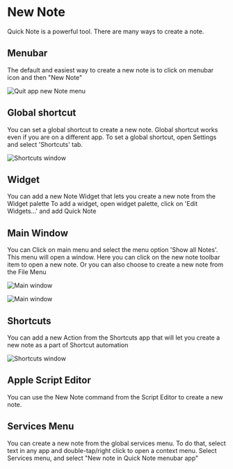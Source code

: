 #  New Note

Quick Note is a powerful tool. There are many ways to create a note.

## Menubar
The default and easiest way to create a new note is to click on menubar icon and then "New Note"

![Quit app new Note menu](../img/newNote.png)

## Global shortcut
You can set a global shortcut to create a new note. Global shortcut works even if you are on a different app.
To set a global shortcut, open Settings and select 'Shortcuts' tab.

![Shortcuts window](../img/new-note-shortcut.png)

## Widget
You can add a new Note Widget that lets you create a new note from the Widget palette
To add a widget, open widget palette, click on 'Edit Widgets...' and add Quick Note

## Main Window
You can Click on main menu and select the menu option 'Show all Notes'. This menu will open a window.
Here you can click on the new note toolbar item to open a new note. Or you can also choose to create a new note from the File Menu

![Main window](../img/new-note-main-window1.png)

![Main window](../img/new-note-main-window2.png)

## Shortcuts
You can add a new Action from the Shortcuts app that will let you create a new note as a part of Shortcut automation

![Shortcuts window](../img/new-note-shortcuts.png)

## Apple Script Editor
You can use the New Note command from the Script Editor to create a new note.

## Services Menu
You can create a new note from the global services menu. To do that, select text in any app and double-tap/right click to open a context menu.
Select Services menu, and select "New note in Quick Note menubar app"
